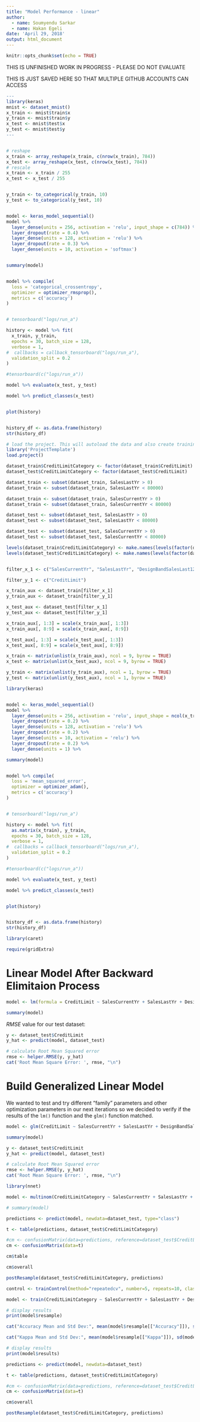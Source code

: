 ```yaml
---
title: "Model Performance - linear"
author:
  - name: Soumyendu Sarkar
  - name: Hakan Egeli
date: 'April 29, 2018'
output: html_document
---
```


```r
knitr::opts_chunk$set(echo = TRUE)
```


THIS IS UNFINISHED WORK IN PROGRESS - PLEASE DO NOT EVALUATE

THIS IS JUST SAVED HERE SO THAT MULTIPLE GITHUB ACCOUNTS CAN ACCESS



```r

---
library(keras)
mnist <- dataset_mnist()
x_train <- mnist$train$x
y_train <- mnist$train$y
x_test <- mnist$test$x
y_test <- mnist$test$y
---


# reshape
x_train <- array_reshape(x_train, c(nrow(x_train), 784))
x_test <- array_reshape(x_test, c(nrow(x_test), 784))
# rescale
x_train <- x_train / 255
x_test <- x_test / 255


y_train <- to_categorical(y_train, 10)
y_test <- to_categorical(y_test, 10)


model <- keras_model_sequential() 
model %>% 
  layer_dense(units = 256, activation = 'relu', input_shape = c(784)) %>% 
  layer_dropout(rate = 0.4) %>% 
  layer_dense(units = 128, activation = 'relu') %>%
  layer_dropout(rate = 0.3) %>%
  layer_dense(units = 10, activation = 'softmax')


summary(model)


model %>% compile(
  loss = 'categorical_crossentropy',
  optimizer = optimizer_rmsprop(),
  metrics = c('accuracy')
)


# tensorboard("logs/run_a")

history <- model %>% fit(
  x_train, y_train, 
  epochs = 30, batch_size = 128, 
  verbose = 1,
#  callbacks = callback_tensorboard("logs/run_a"),
  validation_split = 0.2
)

#tensorboard(c("logs/run_a"))

model %>% evaluate(x_test, y_test)

model %>% predict_classes(x_test)


plot(history)


history_df <- as.data.frame(history)
str(history_df)


```



```r

# load the project. This will autoload the data and also create training and test datasets
library('ProjectTemplate')
load.project()

dataset_train$CreditLimitCategory <- factor(dataset_train$CreditLimit)
dataset_test$CreditLimitCategory <- factor(dataset_test$CreditLimit)

dataset_train <- subset(dataset_train, SalesLastYr > 0)
dataset_train <- subset(dataset_train, SalesLastYr < 80000)

dataset_train <- subset(dataset_train, SalesCurrentYr > 0)
dataset_train <- subset(dataset_train, SalesCurrentYr < 80000)

dataset_test <- subset(dataset_test, SalesLastYr > 0)
dataset_test <- subset(dataset_test, SalesLastYr < 80000)

dataset_test <- subset(dataset_test, SalesCurrentYr > 0)
dataset_test <- subset(dataset_test, SalesCurrentYr < 80000)

levels(dataset_train$CreditLimitCategory) <- make.names(levels(factor(dataset$CreditLimit)))
levels(dataset_test$CreditLimitCategory) <- make.names(levels(factor(dataset$CreditLimit)))


filter_x_1 <- c("SalesCurrentYr", "SalesLastYr", "DesignBandSalesLast12Mo", "NumberOfStoreLocations", "ReturnedPaymentCount", "RuralUrbanContinuumCode", "MetroIndicator", "MedianEarnings", "MedianIncomeHouseholds")

filter_y_1 <- c("CreditLimit")

x_train_aux <- dataset_train[filter_x_1]
y_train_aux <- dataset_train[filter_y_1]

x_test_aux <- dataset_test[filter_x_1]
y_test_aux <- dataset_test[filter_y_1]

x_train_aux[, 1:3] = scale(x_train_aux[, 1:3])
x_train_aux[, 8:9] = scale(x_train_aux[, 8:9])

x_test_aux[, 1:3] = scale(x_test_aux[, 1:3])
x_test_aux[, 8:9] = scale(x_test_aux[, 8:9])

x_train <- matrix(unlist(x_train_aux), ncol = 9, byrow = TRUE)
x_test <- matrix(unlist(x_test_aux), ncol = 9, byrow = TRUE)

y_train <- matrix(unlist(y_train_aux), ncol = 1, byrow = TRUE)
y_test <- matrix(unlist(y_test_aux), ncol = 1, byrow = TRUE)


```




```r

library(keras)


model <- keras_model_sequential() 
model %>% 
  layer_dense(units = 256, activation = 'relu', input_shape = ncol(x_train)) %>% 
  layer_dropout(rate = 0.2) %>% 
  layer_dense(units = 128, activation = 'relu') %>%
  layer_dropout(rate = 0.2) %>%
  layer_dense(units = 10, activation = 'relu') %>%
  layer_dropout(rate = 0.2) %>%
  layer_dense(units = 1) %>%

summary(model)


model %>% compile(
  loss = 'mean_squared_error',
  optimizer = optimizer_adam(),
  metrics = c('accuracy')
)


# tensorboard("logs/run_a")

history <- model %>% fit(
  as.matrix(x_train), y_train, 
  epochs = 30, batch_size = 128, 
  verbose = 1,
#  callbacks = callback_tensorboard("logs/run_a"),
  validation_split = 0.2
)

#tensorboard(c("logs/run_a"))

model %>% evaluate(x_test, y_test)

model %>% predict_classes(x_test)


plot(history)


history_df <- as.data.frame(history)
str(history_df)


```



```r

library(caret)

require(gridExtra)

```


# Linear Model After Backward Elimitaion Process

```r

model <- lm(formula = CreditLimit ~ SalesCurrentYr + SalesLastYr + DesignBandSalesLast12Mo + NumberOfStoreLocations + AvgDaysOfPayCategory + ReturnedPaymentCount + RuralUrbanContinuumCode + MetroIndicator + MedianEarnings + MedianIncomeHouseholds - 1, data = dataset_train)

summary(model)

```

$RMSE$ value for our test dataset:

```r
y <- dataset_test$CreditLimit
y_hat <- predict(model, dataset_test)

```

```r
# calculate Root Mean Squared error
rmse <- helper.RMSE(y, y_hat)
cat('Root Mean Square Error: ', rmse, "\n")

```

# Build Generalized Linear Model

We wanted to test and try different "family" parameters and other optimization parameters in our next iterations so we decided to verify if the results of the `lm()` function and the `glm()` function matched.

```r

model <- glm(CreditLimit ~ SalesCurrentYr + SalesLastYr + DesignBandSalesLast12Mo + NumberOfStoreLocations + AvgDaysOfPayCategory + ReturnedPaymentCount + RuralUrbanContinuumCode + MetroIndicator + MedianEarnings + MedianIncomeHouseholds - 1, family = gaussian, data=dataset_train)

summary(model)

```

```r
y <- dataset_test$CreditLimit
y_hat <- predict(model, dataset_test)

```

```r
# calculate Root Mean Squared error
rmse <- helper.RMSE(y, y_hat)
cat('Root Mean Square Error: ', rmse, "\n")

```

```r
library(nnet)

model <- multinom(CreditLimitCategory ~ SalesCurrentYr + SalesLastYr + DesignBandSalesLast12Mo + NumberOfStoreLocations + AvgDaysOfPayCategory + ReturnedPaymentCount + RuralUrbanContinuumCode + MetroIndicator + MedianEarnings + MedianIncomeHouseholds - 1, data=dataset_train, maxit=1500, trace=T)

# summary(model)

```

```r

predictions <- predict(model, newdata=dataset_test, type="class")

t <- table(predictions, dataset_test$CreditLimitCategory)

#cm <- confusionMatrix(data=predictions, reference=dataset_test$CreditLimitCategory)
cm <- confusionMatrix(data=t)

cm$table

```

```r

cm$overall

```

```r

postResample(dataset_test$CreditLimitCategory, predictions)

```





```r

control <- trainControl(method="repeatedcv", number=5, repeats=10, classProbs=TRUE)

model <- train(CreditLimitCategory ~ SalesCurrentYr + SalesLastYr + DesignBandSalesLast12Mo + NumberOfStoreLocations + AvgDaysOfPayCategory + ReturnedPaymentCount + RuralUrbanContinuumCode + MetroIndicator + MedianEarnings + MedianIncomeHouseholds - 1, data=dataset_train, method="multinom", metric="Kappa", trControl=control, maxit=600)

```

```r

# display results
print(model$resample)

```
```r
cat("Accuracy Mean and Std Dev:", mean(model$resample[["Accuracy"]]), sd(model$resample[["Accuracy"]]))
```

```r
cat("Kappa Mean and Std Dev:", mean(model$resample[["Kappa"]]), sd(model$resample[["Kappa"]]))
```

```r

# display results
print(model$results)

```


```r

predictions <- predict(model, newdata=dataset_test)

t <- table(predictions, dataset_test$CreditLimitCategory)

#cm <- confusionMatrix(data=predictions, reference=dataset_test$CreditLimitCategory)
cm <- confusionMatrix(data=t)

cm$overall

```


```r

postResample(dataset_test$CreditLimitCategory, predictions)

```
